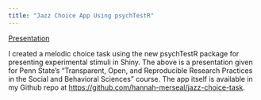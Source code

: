 ```yaml
---
title: "Jazz Choice App Using psychTestR"
---
```


[Presentation](jazz-choice-demo/Presentation/psychTestR-525-slides.html)

I created a melodic choice task using the new psychTestR package for presenting experimental stimuli in Shiny. The above is a presentation given for Penn State's "Transparent, Open, and Reproducible Research Practices in the Social and Behavioral Sciences" course. The app itself is available in my Github repo at <https://github.com/hannah-merseal/jazz-choice-task>.

